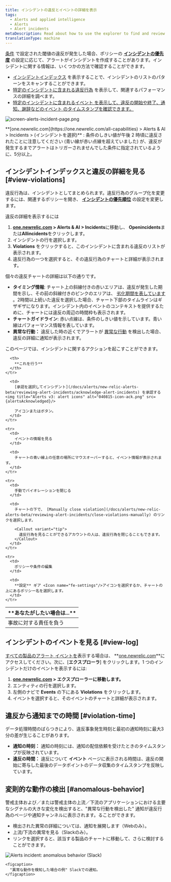 ```yaml
---
title: インシデントの違反とイベントの詳細を表示
tags:
  - Alerts and applied intelligence
  - Alerts
  - Alert incidents
metaDescription: Read about how to use the explorer to find and review alerts violations.
translationType: machine
---
```





[](/docs/alerts/new-relic-alerts-beta/configuring-alert-policies/define-thresholds-trigger-alert)[条件](/docs/alerts/new-relic-alerts-beta/configuring-alert-policies/define-alert-conditions) で設定された閾値の違反が発生した場合、ポリシーの **[インシデントの優先度](/docs/alerts/new-relic-alerts/configuring-alert-policies/specify-when-new-relic-creates-incidents)** の設定に応じて、アラートがインシデントを作成することがあります。インシデントに関する情報は、いくつかの方法で確認することができます。

* [インシデントインデックス](#view-violations) を表示することで、インシデントのリストのパターンをスキャンすることができます。
* [特定のインシデントに含まれる違反行為](#view-log) を表示して、関連するパフォーマンスの詳細を調べます。
* [](#violation-time)[特定のインシデントに含まれるイベント を表示して、違反の開始や終了、通知、謝辞などのイベント のタイムスタンプを確認できます。](/docs/using-new-relic/welcome-new-relic/get-started/glossary#event)

<img
  title="screen-alerts-incident-page.png"
  alt="screen-alerts-incident-page.png"
  src={alertsIncidentPage}
/>

<figcaption>
  **[one.newrelic.com](https://one.newrelic.com/all-capabilities) > Alerts & AI > Incidents > (インシデントを選択)** : 条件のしきい値が午後 2 時頃に違反されたことに注意してください (青い線が赤い点線を超えていました) が、違反が発生するまでアラートはトリガーされませんでした条件に指定されているように、5分以上。
</figcaption>

## インシデントインデックスと違反の詳細を見る [#view-violations]

違反行為は、インシデントとしてまとめられます。違反行為のグループ化を変更するには、関連するポリシーを開き、 [**インシデントの優先順位**](/docs/alerts/new-relic-alerts-beta/reviewing-alert-incidents/specify-when-new-relic-creates-incidents) の設定を変更します。

違反の詳細を表示するには

1. **[one.newrelic.com](https://one.newrelic.com/all-capabilities) > Alerts & AI > Incidents**に移動し、 **Openincidents**または**Allincidents**をクリックします。
2. インシデントの行を選択します。
3. **Violations** をクリックすると、このインシデントに含まれる違反のリストが表示されます。
4. 違反行為の一つを選択すると、その違反行為のチャートと詳細が表示されます。

個々の違反チャートの詳細は以下の通りです。

* **タイミング情報**: チャート上の斜線付きの赤いエリアは、違反が発生した期間を示し、その前の斜線付きのピンクのエリアは、 [劣化期間を表しています](/docs/using-new-relic/welcome-new-relic/get-started/glossary#degradation-period) 。2時間以上続いた違反を選択した場合、チャート下部のタイムラインはギザギザになります。インシデント内のイベントのコンテキストを提供するために、チャートには違反の周辺の時間枠も表示されます。
* **チャートガイドライン**: 赤い点線は、条件のしきい値を示しています。青い線はパフォーマンス情報を表しています。
* **異常な行動：** 違反した時の近くでアラートが [異常な行動](#anomalous-behavior) を検出した場合、違反の詳細に通知が表示されます。

このページでは、インシデントに関するアクションを起こすことができます。

<table>
  <thead>
    <tr>
      <th width={250}>
        **あなたがしたい場合は...**
      </th>

      <th>
        **これを行う**
      </th>
    </tr>
  </thead>

  <tbody>
    <tr>
      <td>
        事故に対する責任を負う
      </td>

      <td>
        [承認を選択してインシデント](/docs/alerts/new-relic-alerts-beta/reviewing-alert-incidents/acknowledge-alert-incidents) を承認する<img title="Alerts v3: alert icons" alt="040815-icon-ack.png" src={alertsAcknowledged}/>

        アイコンまたはボタン。
      </td>
    </tr>

    <tr>
      <td>
        イベントの情報を見る
      </td>

      <td>
        チャートの青い線上の任意の場所にマウスオーバーすると、イベント情報が表示されます。
      </td>
    </tr>

    <tr>
      <td>
        手動でバイオレーションを閉じる
      </td>

      <td>
        チャートの下で、 [Manually close violation](/docs/alerts/new-relic-alerts-beta/reviewing-alert-incidents/close-violations-manually) のリンクを選択します。

        <Callout variant="tip">
          違反行為を見ることができるアカウントの人は、違反行為を閉じることもできます。
        </Callout>
      </td>
    </tr>

    <tr>
      <td>
        ポリシーや条件の編集
      </td>

      <td>
        **設定** ギア <Icon name="fe-settings"/>アイコンを選択するか、チャートの上にあるポリシー名を選択します。
      </td>
    </tr>
  </tbody>
</table>

## インシデントのイベントを見る [#view-log]

[すべての製品のアラート イベントを](/docs/alerts/new-relic-alerts-beta/reviewing-events/review-events-across-products)表示する場合は、 **[one.newrelic.com](https://one.newrelic.com/all-capabilities)**にアクセスしてください。次に、\[**エクスプローラ**] をクリックします。1 つのインシデントだけのイベントを表示するには:

1. **[one.newrelic.com](https://one.newrelic.com/all-capabilities) > エクスプローラーに移動します。**
2. エンティティの行を選択します。
3. 左側のナビで **Events** の下にある **Violations** をクリックします。
4. イベントを選択すると、そのイベントのチャートと詳細が表示されます。

## 違反から通知までの時間 [#violation-time]

データ処理時間のばらつきにより、違反事象発生時刻と最初の通知時刻に最大3分の差が生じることがあります。

* **通知の時刻：** 通知の時刻には、通知の配信依頼を受けたときのタイムスタンプが反映されています。
* **違反の時間：** 違反について **イベント** ページに表示される時間は、違反の開始に寄与した最後のデータポイントのデータ収集のタイムスタンプを反映しています。

## 変則的な動作の検出 [#anomalous-behavior]

警戒主体および／または警戒主体の上流／下流のアプリケーションにおける主要なシグナルの大きな変化を検出すると、"異常な行動を検出した" 通知が違反行為のページや通知チャンネルに表示されます。ることができます。

* 検出された異常の詳細については、通知を展開します（Webのみ）。
* 上流/下流の異常を見る（Slackのみ）。
* リンクを選択すると、該当する製品のチャートに移動して、さらに検討することができます。

<CollapserGroup>
  <Collapser
    id="slack-notification"
    title="Slackでのアラート通知"
  >
    <img
      title="Alerts incident: anomalous behavior (Slack)"
      alt="Alerts incident: anomalous behavior (Slack)"
      src={alertsIncidentContextinSlack}
    />

    <figcaption>
      "異常な動作を検知した場合の例" Slackでの通知。
    </figcaption>
  </Collapser>
</CollapserGroup>